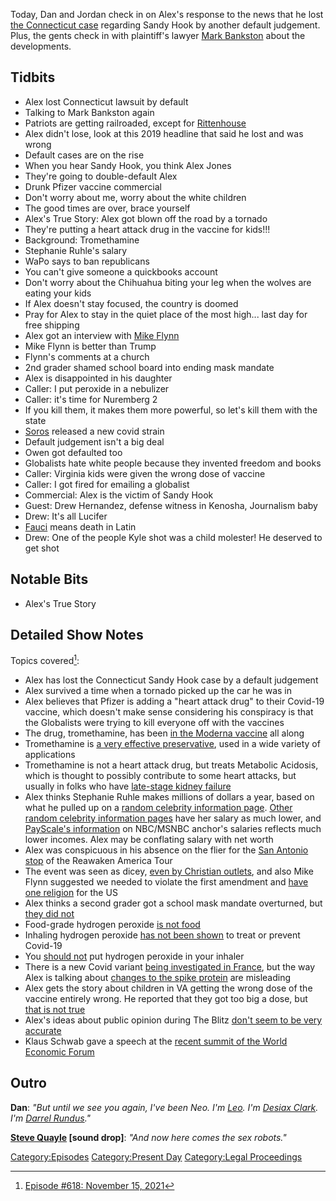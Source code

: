 {{Episode
    | title           = November 15, 2021
    | caption         = [https://knowledgefight.libsyn.com/618-november-15-2021 Listen to this episode on Libsyn]
    | episodeNumber   = 618
    | length          = 02:46:06
    | airDate         = November 17, 2021
    | coverageDate    = November 15, 2021
    | episodeType     = [[:Category:Present Day|Present Day]]
    | appearance      = [[Mark Bankston]], [[Kyle Rittenhouse]], [[Stephanie Ruhle]], [[Mike Flynn]], [[Owen Shroyer]], [[Drew Hernandez]]
    | oocDrop         = 1998: I will likely die in the next 5 years
    | previousEpisode = [[617: June 27, 2003]]
    | nextEpisode     = [[619: November 16, 2021]]
}}

{{Stub}}

Today, Dan and Jordan check in on Alex's response to the news that he lost [[Connecticut Sandy Hook Lawsuit (Lafferty v. Jones)|the Connecticut case]] regarding Sandy Hook by another default judgement.  Plus, the gents check in with plaintiff's lawyer [[Mark Bankston]] about the developments.

== Tidbits ==

*Alex lost Connecticut lawsuit by default
*Talking to Mark Bankston again
*Patriots are getting railroaded, except for [[Kyle Rittenhouse|Rittenhouse]]
*Alex didn't lose, look at this 2019 headline that said he lost and was wrong
*Default cases are on the rise
*When you hear Sandy Hook, you think Alex Jones
*They're going to double-default Alex
*Drunk Pfizer vaccine commercial
*Don't worry about me, worry about the white children
*The good times are over, brace yourself
*Alex's True Story: Alex got blown off the road by a tornado
*They're putting a heart attack drug in the vaccine for kids!!!
*Background: Tromethamine
*Stephanie Ruhle's salary
*WaPo says to ban republicans
*You can't give someone a quickbooks account
*Don't worry about the Chihuahua biting your leg when the wolves are eating your kids
*If Alex doesn't stay focused, the country is doomed
*Pray for Alex to stay in the quiet place of the most high... last day for free shipping
*Alex got an interview with [[Mike Flynn]]
*Mike Flynn is better than Trump
*Flynn's comments at a church
*2nd grader shamed school board into ending mask mandate
*Alex is disappointed in his daughter
*Caller: I put peroxide in a nebulizer
*Caller: it's time for Nuremberg 2
*If you kill them, it makes them more powerful, so let's kill them with the state
*[[George Soros|Soros]] released a new covid strain
*Default judgement isn't a big deal
*Owen got defaulted too
*Globalists hate white people because they invented freedom and books
*Caller: Virginia kids were given the wrong dose of vaccine
*Caller: I got fired for emailing a globalist
*Commercial: Alex is the victim of Sandy Hook
*Guest: Drew Hernandez, defense witness in Kenosha, Journalism baby
*Drew: It's all Lucifer
*[[Anthony Fauci|Fauci]] means death in Latin
*Drew: One of the people Kyle shot was a child molester! He deserved to get shot

==Notable Bits==

*Alex's True Story

==Detailed Show Notes==

Topics covered<ref>[https://knowledgefight.com/research/2021/11/16/episode-618-november-15-2021 Episode #618: November 15, 2021]</ref>:

*Alex has lost the Connecticut Sandy Hook case by a default judgement
*Alex survived a time when a tornado picked up the car he was in
*Alex believes that Pfizer is adding a "heart attack drug" to their Covid-19 vaccine, which doesn't make sense considering his conspiracy is that the Globalists were trying to kill everyone off with the vaccines
*The drug, tromethamine, has been [https://www.prevention.com/health/a35002158/pfizer-vs-moderna-covid-19-vaccine-ingredients/ in the Moderna vaccine] all along
*Tromethamine is [https://www.reuters.com/article/factcheck-coronavirus-vaccine/fact-check-pfizer-is-not-including-tromethamine-in-its-covid-19-vaccine-to-counter-side-effects-idUSL1N2S31ML a very effective preservative], used in a wide variety of applications
*Tromethamine is not a heart attack drug, but treats Metabolic Acidosis, which is thought to possibly contribute to some heart attacks, but usually in folks who have [https://www.renalandurologynews.com/home/news/nephrology/chronic-kidney-disease-ckd/low-serum-bicarbonate-acidotic-ckd-may-up-risks-heart-failure-heart-attack-stroke/ late-stage kidney failure]
*Alex thinks Stephanie Ruhle makes millions of dollars a year, based on what he pulled up on a [https://www.legit.ng/1248262-stephanie-ruhle-bio-age-family-net-worth.html random celebrity information page]. [https://thefamousdata.com/stephanie-ruhle/ Other random celebrity information pages] have her salary as much lower, and [https://www.payscale.com/research/US/Employer=NBC/Salary PayScale's information] on NBC/MSNBC anchor's salaries reflects much lower incomes. Alex may be conflating salary with net worth
*Alex was conspicuous in his absence on the flier for the [https://www.thrivetimeshow.com/wp-content/uploads/Reopen-America-Tour-Episode-6-Version-11-ThrivetimeShow_converted-1.jpg San Antonio stop] of the Reawaken America Tour
*The event was seen as dicey, [https://religionnews.com/2021/11/15/why-a-crowd-was-chanted-lets-go-brandon-and-sang-to-jesus-at-john-hagees-megachurch/ even by Christian outlets], and also Mike Flynn suggested we needed to violate the first amendment and [https://baptistnews.com/article/michael-flynn-says-america-needs-one-religion-under-god/#.YZL1iWDMJPY have one religion] for the US
*Alex thinks a second grader got a school mask mandate overturned, but [https://www.palmbeachpost.com/story/news/education/2021/11/06/palm-beach-county-school-mask-mandate-ends-monday-thanks-court-ruling/6321596001/ they did not]
*Food-grade hydrogen peroxide [https://www.healthline.com/health/food-grade-hydrogen-peroxide is not food]
*Inhaling hydrogen peroxide [https://sciencebasedmedicine.org/the-brownstein-protocol-is-not-a-proven-treatment-for-covid-19/ has not been shown] to treat or prevent Covid-19
*You [https://www.usatoday.com/story/news/factcheck/2021/09/30/fact-check-experts-wary-xylitol-and-hydrogen-peroxide-nasal-rinses/5912060001/ should not] put hydrogen peroxide in your inhaler
*There is a new Covid variant [https://www.reuters.com/article/us-health-coronavirus-france-variant/france-investigates-new-coronavirus-variant-detected-in-brittany-idUSKBN2B80GQ being investigated in France], but the way Alex is talking about [https://www.nature.com/articles/d41586-021-02275-2 changes to the spike protein] are misleading
*Alex gets the story about children in VA getting the wrong dose of the vaccine entirely wrong. He reported that they got too big a dose, but [https://www.washingtonpost.com/local/children-wrong-dose-vaccine-montgomery/2021/11/15/57de6340-4679-11ec-b8d9-232f4afe4d9b_story.html that is not true]
*Alex's ideas about public opinion during The Blitz [https://www.swwresearch.com/post/the-will-to-win-british-strategy-propaganda-and-public-opinion-1940-1942 don't seem to be very accurate]
*Klaus Schwab gave a speech at the [https://www.weforum.org/videos/the-great-narrative-narrating-the-future-english recent summit of the World Economic Forum]

==Outro==

'''Dan''': ''"But until we see you again, I've been Neo. I'm [[leo Zagami|Leo]]. I'm [[Desiax Clark]]. I'm [[Darrel Rundus]]."''

'''[[Steve Quayle]] [sound drop]''': ''"And now here comes the sex robots."''

[[Category:Episodes]]
[[Category:Present Day]]
[[Category:Legal Proceedings]]